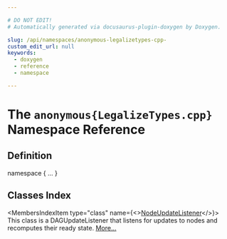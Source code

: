 ```yaml
---

# DO NOT EDIT!
# Automatically generated via docusaurus-plugin-doxygen by Doxygen.

slug: /api/namespaces/anonymous-legalizetypes-cpp-
custom_edit_url: null
keywords:
  - doxygen
  - reference
  - namespace

---
```





# The `anonymous{LegalizeTypes.cpp}` Namespace Reference

<DoxygenPage pluginConfig={pluginConfig}>



## Definition

<CodeBlock>namespace &#123; ... &#125;</CodeBlock>

## Classes Index

<MembersIndex>

<MembersIndexItem
  type="class"
  name={<><a href="/docs/api/classes/anonymous-namespace-legalizetypes-cpp-/nodeupdatelistener">NodeUpdateListener</a></>}>
This class is a DAGUpdateListener that listens for updates to nodes and recomputes their ready state. <a href="/docs/api/classes/anonymous-namespace-legalizetypes-cpp-/nodeupdatelistener/#details">More...</a>
</MembersIndexItem>

</MembersIndex>


</DoxygenPage>

